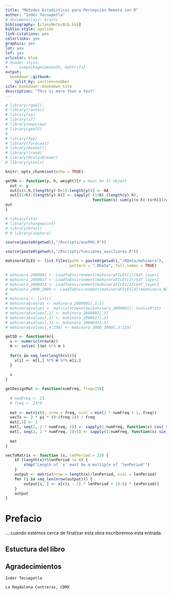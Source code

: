 ```yaml
---
title: "Métodos Estadísticos para Percepción Remota con R"
author: "Inder Tecuapetla"
# documentclass: krantz
bibliography: [classNotesBib.bib]
biblio-style: apalike
link-citations: yes
colorlinks: yes
graphics: yes
lot: yes
lof: yes
urlcolor: blue
# header-style:
#   - usepackage{amsmath, mathrsfs}
output: 
  bookdown::gitbook: 
    split_by: section+number
site: bookdown::bookdown_site
description: "This is more than a test"
---
```


```r
# library(rgdal)
# library(raster)
# library(sp)
# library(sf)
# library(mapview)
# library(geoTS)
# 
# library(fpp)
# library(forecast)
# library(Kendall)
# library(trend)
# library(RColorBrewer)
# library(gtools)

knitr::opts_chunk$set(echo = TRUE)

getMA <- function(y, h, weight){# y must be ts object
  out <- y
  out[c(1:h,(length(y)-h+1):length(y))] <- NA
  out[(1+h):(length(y)-h)] <- sapply( (1+h):(length(y)-h), 
                                      function(s) sum(y[(s-h):(s+h)])/weight )
out
}

# library(sta)
# library(changepoint)
# library(bfast)
# # library(sephora)

source(paste0(getwd(),"/Rscripts/auxPKG.R"))

source(paste0(getwd(),"/Rscripts/funciones_auxiliares.R"))

mohinoraFILES <- list.files(path = paste0(getwd(),"/RData/mohinora"),
                            pattern = ".RData", full.names = TRUE)

# mohinora_2000001 <- LoadToEnvironment(mohinoraFILES[1])$df_layer1
# mohinora_2000017 <- LoadToEnvironment(mohinoraFILES[2])$df_layer2
# mohinora_2000033 <- LoadToEnvironment(mohinoraFILES[3])$df_layer3
# mohinora_2000_2009 <- LoadToEnvironment(mohinoraFILES[4])$mohinora_NDVI_rTp
#   
# mohinora <- list()
# mohinora$coords <- mohinora_2000001[,1:2]
# mohinora$values <- matrix(nrow=nrow(mohinora_2000001), ncol=10*23)
# mohinora$values[,1] <- mohinora_2000001[,3]
# mohinora$values[,2] <- mohinora_2000017[,3]
# mohinora$values[,3] <- mohinora_2000033[,3]
# mohinora$values[,4:230] <- mohinora_2000_2009[,3:229]

getSD <- function(m){
  v <- numeric(nrow(m))
  H <- solve( t(m) %*% m )
  
  for(i in seq_len(length(v))){
    v[i] <- m[i,] %*% H %*% m[i,]
  }
  
  v
}

getDesignMat <- function(numFreq, freq=23){
  
  # numFreq <- 23
  # freq <- 23*9
  
  mat <- matrix(0, nrow = freq, ncol = min(2 * numFreq + 1, freq))
  vecTs <- 2 * pi * (0:(freq-1)) / freq
  mat[,1] <- 1
  mat[, seq(2, 2 * numFreq, 2)] <- sapply(1:numFreq, function(s) cos( s * vecTs ))
  mat[, seq(2, 2 * numFreq, 2)+1] <- sapply(1:numFreq, function(s) sin( s * vecTs ))
  
  mat
}

vecToMatrix <- function (x, lenPeriod = 23) {
    if (length(x)%%lenPeriod != 0) {
        stop("Length of 'x' must be a multiple of 'lenPeriod'")
    }
    output <- matrix(nrow = length(x)/lenPeriod, ncol = lenPeriod)
    for (i in seq_len(nrow(output))) {
        output[i, ] <- x[((i - 1) * lenPeriod + 1):(i * lenPeriod)]
    }
    output
}
```

\newcommand{\msf}[1]{\mathsf{#1}}
\newcommand{\mb}[1]{\mathbb{#1}}
\newcommand{\msc}[1]{\mathscr{#1}}
\newcommand{\bs}[1]{\boldsymbol{#1}}

\newcommand{\VAR}{\msf{VAR}}
\newcommand{\R}{\mb{R}}

\newcommand{\argMin}{\msf{argmin}}
\newcommand{\what}[1]{\widehat{#1}}

\newcommand{\ME}{\msf{E}}
\newcommand{\MSE}{\msf{MSE}}


# Prefacio {-}

... cuando estemos cerca de finalizar esta obra escribiremos esta entrada.

\newpage

## Estuctura del libro {-}

## Agradecimientos {-}

```block2
Inder Tecuapetla 

La Magdalena Contreras, CDMX
```


